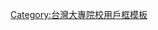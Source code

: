 {{Userbox
  |id=元智<!--[[File:Yuan_Ze_University.jpg|48px]]。注意合理使用之规定：“绝对不能将“合理使用”之图片，放入个人的用户页面进行展示。”-->
  |id-c=white
  |info=這個用戶是'''[[元智大學]]'''的學生、校友或教職人員。
  |info-c=#E0E8FF
  |info-s=10
  |border-c=#aaaa00
}}<includeonly>[[Category:元智大學維基人|{{PAGENAME}}]]</includeonly>
<noinclude>
<p style="clear: both; padding-top: 2em">
[[Category:台灣大專院校用戶框模板]]
</noinclude>